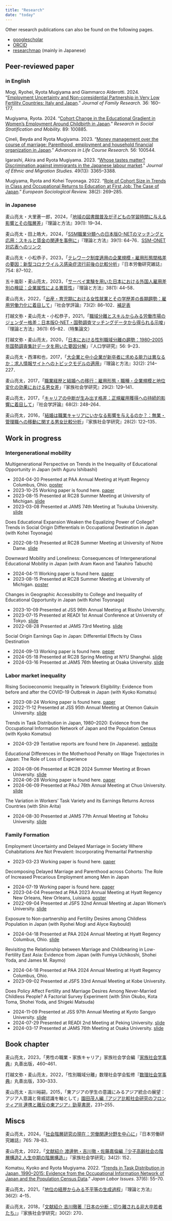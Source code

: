 ```yaml
---
title: "Research"
date: "today"
---
```


Other research publications can also be found on the following pages.

-   [googlescholar](https://scholar.google.co.jp/citations?user=oJnisc0AAAAJ)
-   [ORCID](https://orcid.org/0000-0002-6157-5575)
-   [researchmap](https://researchmap.jp/mugiyama) (mainly in Japanese)

## Peer-reviewed paper

### in English

Mogi, Ryohei, Ryota Mugiyama and Giammarco Alderotti. 2024. "[Employment Uncertainty and Non-coresidential Partnership in Very Low Fertility Countries: Italy and Japan](https://doi.org/10.20377/jfr-953)." *Journal of Family Research.* 36: 160--177.

Mugiyama, Ryota. 2024. "[Cohort Change in the Educational Gradient in Women's Employment Around Childbirth in Japan](https://doi.org/10.1016/j.rssm.2023.100885)." *Research in Social Stratification and Mobility.* 89: 100885.

Çineli, Beyda and Ryota Mugiyama. 2023. "[Money management over the course of marriage: Parenthood, employment and household financial organization in Japan](https://doi.org/10.1016/j.alcr.2023.100544)." *Advances in Life Course Research.* 56: 100544.

Igarashi, Akira and Ryota Mugiyama. 2023. "[Whose tastes matter? Discrimination against immigrants in the Japanese labour market](https://doi.org/10.1080/1369183X.2022.2163230)." *Journal of Ethnic and Migration Studies.* 49(13): 3365--3388.

Mugiyama, Ryota and Kohei Toyonaga. 2022. "[Role of Cohort Size in Trends in Class and Occupational Returns to Education at First Job: The Case of Japan](https://doi.org/10.1093/esr/jcab037)." *European Sociological Review.* 38(2): 269--285.

### in Japanese

麦山亮太・大里蒼一郎，2024，「[地域の図書館普及が子どもの学習時間に与える影響とその階層差](https://doi.org/10.11218/ojjams.39.19)」『理論と方法』39(1): 19--34．

麦山亮太・田上皓大，2024，「[SSM職業分類への日本版O-NETのマッチングと応用：スキルと賃金の関連を事例に](https://doi.org/10.11218/ojjams.39.64)」『理論と方法』39(1): 64--76．[SSM-ONET対応表へのリンク](https://github.com/kota-tagami/matching_onet_ssm)

麦山亮太・小松恭子，2023，「[テレワーク制度適用の企業規模・雇用形態間格差の要因：新型コロナウイルス感染症流行前後の比較分析](https://www.jil.go.jp/institute/zassi/backnumber/2023/05/index.html)」『日本労働研究雑誌』754: 87–102．

五十嵐彰・麦山亮太，2023，「[サーベイ実験を用いた日本における外国人雇用差別の検証：企業属性による異質性](https://doi.org/10.11218/ojjams.38.44)」『理論と方法』38(1): 44--58．

麦山亮太，2022，「[出産・育児期における女性就業とその学歴差の長期趨勢：雇用労働力化に着目して](https://doi.org/10.4057/jsr.73.86)」『社会学評論』73(2): 86--102．[補足表](research/mugiyama2022jsr_request.pdf)

打越文弥・麦山亮太・小松恭子，2021，「[職域分離とスキルからみる労働市場のジェンダー格差：日本版O-NET・国勢調査マッチングデータから得られる示唆](https://doi.org/10.11218/ojjams.36.65)」『理論と方法』36(1): 65--82．（特集論文）

打越文弥・麦山亮太，2020，「[日本における性別職域分離の趨勢：1980--2005年国勢調査集計データを用いた要因分解](https://doi.org/10.24454/jps.1901001)」『人口学研究』56: 9--23．

麦山亮太・西澤和也，2017，「[大企業と中小企業が新卒者に求める能力は異なるか：求人情報サイトへのトピックモデルの適用](https://doi.org/10.11218/ojjams.32.214)」『理論と方法』32(2): 214--227．

麦山亮太，2017，「[職業経歴と結婚への移行：雇用形態・職種・企業規模と地位変化の効果における男女差](https://doi.org/10.4234/jjoffamilysociology.29.129)」『家族社会学研究』29(2): 129--141．

麦山亮太，2017，「[キャリアの中断が生み出す格差：正規雇用獲得への持続的影響に着目して](https://doi.org/10.4057/jsr.68.248)」『社会学評論』68(2): 248--264．

麦山亮太，2016，「[結婚は職業キャリアにいかなる影響を与えるのか？：無業・管理職への移動に関する男女比較分析](https://doi.org/10.4234/jjoffamilysociology.28.122)」『家族社会学研究』28(2): 122--135．

## Work in progress

### Intergenerational mobility

Multigenerational Perspective on Trends in the Inequality of Educational Opportunity in Japan (with Aguru Ishibashi)

- 2024-04-20 Presented at PAA Annual Meeting  at Hyatt Regency Columbus, Ohio. [poster](https://researchmap.jp/mugiyama/presentations/45595571)
- 2023-10-25 Working paper is found here. [paper](https://csrdadps.com/paper/63)
- 2023-08-15 Presented at RC28 Summer Meeting at University of Michigan. [slide](https://researchmap.jp/mugiyama/presentations/41971649)
- 2023-03-08 Presented at JAMS 74th Meeting at Tsukuba University. [slide](https://researchmap.jp/mugiyama/presentations/41548059)

Does Educational Expansion Weaken the Equalizing Power of College? Trends in Social Origin Differentials in Occupational Destination in Japan (with Kohei Toyonaga)

-   2022-08-13 Presented at RC28 Summer Meeting at University of Notre Dame. [slide](https://researchmap.jp/mugiyama/presentations/38562818)

Downward Mobility and Loneliness: Consequences of Intergenerational Educational Mobility in Japan (with Aram Kwon and Takahiro Tabuchi)

- 2024-04-11 Working paper is found here. [paper](https://csrdadps.com/paper/83)
- 2023-08-15 Presented at RC28 Summer Meeting at University of Michigan. [poster](https://researchmap.jp/mugiyama/presentations/41971642)

Changes in Geographic Accessibility to College and Inequality of Educational Opportunity in Japan (with Kohei Toyonaga)

-   2023-10-09 Presented at JSS 96th Annual Meeting at Rissho University.
-   2023-07-15 Presented at READI 1st Annual Conference at University of Tokyo. [slide](https://researchmap.jp/mugiyama/presentations/42557130)
-   2022-08-28 Presented at JAMS 73rd Meeting.  [slide](https://researchmap.jp/mugiyama/presentations/38562818)

Social Origin Earnings Gap in Japan: Differential Effects by Class Destination

- 2024-09-13 Working paper is found here. [peper](https://csrdadps.com/paper/97)
- 2024-05-18 Presented at RC28 Spring Meeting at NYU Shanghai. [slide](https://researchmap.jp/mugiyama/presentations/45741717)
- 2024-03-16 Presented at JAMS 76th Meeting at Osaka University. [slide](https://researchmap.jp/mugiyama/presentations/45509862)

### Labor market inequality

Rising Socioeconomic Inequality in Telework Eligibility: Evidence from before and after the COVID-19 Outbreak in Japan (with Kyoko Komatsu)

- 2023-08-24 Working paper is found here. [paper](https://csrdadps.com/paper/56)
- 2022-11-12 Presented at JSS 95th Annual Meeting at Otemon Gakuin University. [slide](https://researchmap.jp/mugiyama/presentations/40475337)

Trends in Task Distribution in Japan, 1980--2020: Evidence from the Occupational Information Network of Japan and the Population Census (with Kyoko Komatsu)

- 2024-03-29 Tentative reports are found here (in Japanese). [website](https://www.jil.go.jp/institute/siryo/2024/280.html)

Educational Differences in the Motherhood Penalty on Wage Trajectories in Japan: The Role of Loss of Experience

- 2024-08-06 Presented at RC28 2024 Summer Meeting at Brown University. [slide](https://researchmap.jp/mugiyama/presentations/45778764)
- 2024-06-28 Working paper is found here. [paper](https://csrdadps.com/paper/87)
- 2024-06-09 Presented at PAoJ 76th Annual Meeting at Chuo University. [slide](https://researchmap.jp/mugiyama/presentations/45741726)

The Variation in Workers' Task Variety and its Earnings Returns Across Countries (with Shin Arita)

- 2024-08-30 Presented at JAMS 77th Annual Meeting at Tohoku University. [slide](https://researchmap.jp/mugiyama/presentations/46844602)

### Family Formation 

Employment Uncertainty and Delayed Marriage in Society Where Cohabitations Are Not Prevalent: Incorporating Premarital Partnership

- 2023-03-23 Working paper is found here. [paper](https://csrdadps.com/paper/42)

Decomposing Delayed Marriage and Parenthood across Cohorts: The Role of Increased Precarious Employment among Men in Japan

- 2024-07-19 Working paper is found here. [paper](https://csrdadps.com/paper/90)
- 2023-04-04 Presented at PAA 2023 Annual Meeting at Hyatt Regency New Orleans, New Orleans, Luisiana. [poster](https://researchmap.jp/mugiyama/presentations/41665921)
- 2022-09-04 Presented at JSFS 32nd Annual Meeting at Japan Women's University. [slide](https://researchmap.jp/mugiyama/presentations/38562835)

Exposure to Non-partnership and Fertility Desires among Childless Population in Japan (with Ryohei Mogi and Alyce Raybould)

- 2024-04-18 Presented at PAA 2024 Annual Meeting at Hyatt Regency Columbus, Ohio. [slide](https://researchmap.jp/mugiyama/presentations/45595561)

Revisiting the Relationship between Marriage and Childbearing in Low-Fertility East Asia: Evidence from Japan (with Fumiya Uchikoshi, Shohei Yoda, and James M. Raymo)

- 2024-04-18 Presented at PAA 2024 Annual Meeting at Hyatt Regency Columbus, Ohio. 
- 2023-09-02 Presented at JSFS 33rd Annual Meeting at Kobe University.

Does Policy Affect Fertility and Marriage Desires Among Never-Married Childless People? A Factorial Survey Experiment (with Shin Okubo, Kota Toma, Shohei Yoda, and Shigeki Matsuda)

- 2024-11-09 Presented at JSS 97th Annual Meeting at Kyoto Sangyo University. [slide](https://researchmap.jp/mugiyama/presentations/46363891)
- 2024-07-29 Presented at READI 2nd Meeting at Peking University. [slide](https://researchmap.jp/mugiyama/presentations/46241948)
- 2024-03-17 Presented at JAMS 76th Meeting at Osaka University. [slide](https://researchmap.jp/mugiyama/presentations/45509867)

## Book chapter

麦山亮太，2023，「男性の職業・家族キャリア」家族社会学会編『[家族社会学事典](https://www.maruzen-publishing.co.jp/item/b305112.html)』丸善出版，460--461．

打越文弥・麦山亮太，2022，「性別職域分離」数理社会学会監修『[数理社会学事典](https://www.maruzen-publishing.co.jp/item/?book_no=304405)』丸善出版，330--333．

麦山亮太・吉川裕嗣，2015，「東アジアの学生の意識にみるアジア統合の展望：アジア人意識と脅威認識を軸として」[園田茂人編『アジア比較社会研究のフロンティアⅢ 連携と離反の東アジア』勁草書房](http://www.keisoshobo.co.jp/book/b193739.html)，231--255．

## Miscs

麦山亮太，2024，「[社会階層研究の現在：労働関連分野を中心に](https://www.jil.go.jp/institute/zassi/backnumber/2024/04/index.html)」『日本労働研究雑誌』765: 78--83．

麦山亮太，2022，「[文献紹介 渡邊勉・吉川徹・佐藤嘉倫編『少子高齢社会の階層構造2 人生中期の階層構造』](https://doi.org/10.4234/jjoffamilysociology.34.152)」『家族社会学研究』34(2): 152．

Komatsu, Kyoko and Ryota Mugiyama. 2022. "[Trends in Task Distribution in Japan, 1990--2015: Evidence from the Occupational Information Network of Japan and the Population Census Data](https://www.jil.go.jp/english/jli/documents/2022/037-06.pdf)." *Japan Labor Issues*. 37(6): 55--70.

麦山亮太，2021，「[地位の経歴からみる不平等の生成過程](https://doi.org/10.11218/ojjams.36.4)」『理論と方法』36(2): 4--15．

麦山亮太，2018，「[文献紹介 吉川徹著『日本の分断：切り離される非大卒若者たち』](https://doi.org/10.4234/jjoffamilysociology.30.270)」『家族社会学研究』30(2): 270．
